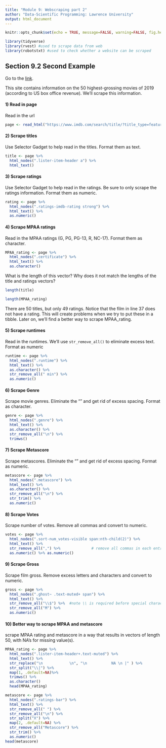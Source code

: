 ---
title: "Module 9: Webscraping part 2"
author: "Data-Scientific Programming: Lawrence University"
output: html_document
---

```{r setup, include=FALSE}
knitr::opts_chunk$set(echo = TRUE, message=FALSE, warning=FALSE, fig.height = 4, fig.width = 6)
```

```{r}
library(tidyverse)
library(rvest) #used to scrape data from web
library(robotstxt) #used to check whether a website can be scraped
```


## Section 9.2 Second Example

Go to the [link](https://www.imdb.com/search/title/?title_type=feature&release_date=2019-01-01,2019-12-31&sort=boxoffice_gross_us,desc). 

This site contains information on the 50 highest-grossing movies of 2019 (according to US box office revenue). We'll scrape this information. 

#### 1) Read in page

Read in the url

```{r}
page <- read_html("https://www.imdb.com/search/title/?title_type=feature&release_date=2019-01-01,2019-12-31&sort=boxoffice_gross_us,desc")
```

#### 2) Scrape titles

Use Selector Gadget to help read in the titles. Format them as text. 

```{r}
title <- page %>%
  html_nodes(".lister-item-header a") %>%
  html_text()
```

#### 3) Scrape ratings

Use Selector Gadget to help read in the ratings. Be sure to only scrape the ratings information. Format them as numeric. 

```{r}
rating <- page %>%
  html_nodes(".ratings-imdb-rating strong") %>%
  html_text() %>%
  as.numeric()
```

#### 4) Scrape MPAA ratings

Read in the MPAA ratings (G, PG, PG-13, R, NC-17). Format them as character. 

```{r}
MPAA_rating <- page %>%
  html_nodes(".certificate") %>%
  html_text() %>%
  as.character()
```

What is the length of this vector? Why does it not match the lengths of the title and ratings vectors?

```{r}
length(title)
```

```{r}
length(MPAA_rating)
```

There are 50 titles, but only 49 ratings. Notice that the film in line 37 does not have a rating. This will create problems when we try to put these in a tibble. Later on, we'll find a better way to scrape MPAA_rating. 

#### 5) Scrape runtimes

Read in the runtimes. We'll use `str_remove_all()` to eliminate excess text. Format as numeric

```{r}
runtime <- page %>%
  html_nodes(".runtime") %>%
  html_text() %>%
  as.character() %>% 
  str_remove_all(" min") %>% 
  as.numeric()
```

#### 6) Scrape Genre

Scrape movie genres. Eliminate the "\n" and get rid of excess spacing. Format as character. 

```{r}
genre <- page %>%
  html_nodes(".genre") %>%
  html_text() %>%
  as.character() %>%
  str_remove_all("\n") %>%
  trimws()
```

####  7) Scrape Metascore

Scrape metascores. Eliminate the "\n" and get rid of excess spacing. Format as numeric. 

```{r}
metascore <- page %>%
  html_nodes(".metascore") %>%
  html_text() %>%
  as.character() %>%
  str_remove_all("\n") %>%
  str_trim() %>% 
  as.numeric()
```

####  8) Scrape Votes

Scrape number of votes. Remove all commas and convert to numeric. 

```{r}
votes <- page %>%
  html_nodes(".sort-num_votes-visible span:nth-child(2)") %>%
  html_text() %>%
  str_remove_all(",") %>%              # remove all commas in each entry
  as.numeric() %>% as.numeric()
```

#### 9) Scrape Gross

Scrape film gross. Remove excess letters and characters and convert to numeric. 

```{r}
gross <- page %>%
  html_nodes(".ghost~ .text-muted+ span") %>%
  html_text() %>%
  str_remove_all("\\$") %>%  #note \\ is required before special characters
  str_remove_all("M") %>%
  as.numeric()
```
  

#### 10) Better way to scrape MPAA and metascore

scrape MPAA rating and metascore in a way that results in vectors of length 50, with NA's for missing value(s). 

```{r}
MPAA_rating <- page %>%
  html_nodes(".lister-item-header+.text-muted") %>%
  html_text() %>%
  str_replace("\n            \n", "\n           NA \n |" ) %>%
  str_split("\\|") %>%
  map(1, .default=NA)%>%
  trimws() %>%
  as.character()
  head(MPAA_rating)
```

```{r}
metascore <- page %>%
  html_nodes(".ratings-bar") %>%
  html_text() %>%
  str_remove_all(" ") %>%
  str_remove_all("\n") %>%
  str_split("X") %>%
  map(2, .default=NA) %>%
  str_remove_all("Metascore") %>%
  str_trim() %>%
  as.numeric()
head(metascore)
```

